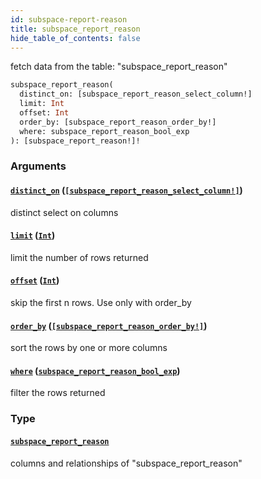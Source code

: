 ```yaml
---
id: subspace-report-reason
title: subspace_report_reason
hide_table_of_contents: false
---
```



fetch data from the table: "subspace_report_reason"

```graphql
subspace_report_reason(
  distinct_on: [subspace_report_reason_select_column!]
  limit: Int
  offset: Int
  order_by: [subspace_report_reason_order_by!]
  where: subspace_report_reason_bool_exp
): [subspace_report_reason!]!
```


### Arguments

#### [`distinct_on`](#) ([`[subspace_report_reason_select_column!]`](../enums/subspace-report-reason-select-column))

distinct select on columns


#### [`limit`](#) ([`Int`](../scalars/int))

limit the number of rows returned


#### [`offset`](#) ([`Int`](../scalars/int))

skip the first n rows. Use only with order_by


#### [`order_by`](#) ([`[subspace_report_reason_order_by!]`](../inputs/subspace-report-reason-order-by))

sort the rows by one or more columns


#### [`where`](#) ([`subspace_report_reason_bool_exp`](../inputs/subspace-report-reason-bool-exp))

filter the rows returned


### Type

#### [`subspace_report_reason`](../objects/subspace-report-reason)

columns and relationships of "subspace_report_reason"




